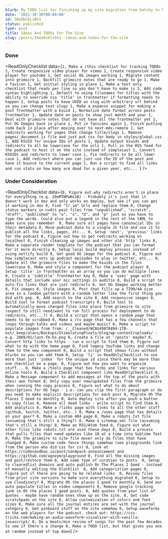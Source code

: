 ```yaml
---
blurb: My TODO list for finishing up my site migration from Gatsby to NextJS.
date: '2021-10-30T00:00:00'
id: 20eObC6LsBh1
status: published
type: post
title: Ideas And TODOs For The Site
slug: /posts/20eobc6lsbh1--ideas-and-todos-for-the-site
---
```


### Done

<ReadOnlyChecklist data={`1, Make a /this checklist for tracking TODOs
1, Create responsive video player for vimeo
1, Create responsive video player for youtube
1, Get social OG images working
1, Migrate content into grimoire
1, Backfill grimoire notes that are ready to go
1, Make a favicon
1, Get initial styling in place
1, Make a text only checklist that reads per line so you don't have to make js
1, Add code syntax highlighting
1, Default to using filenames for titles with the ability to override via 'title' in frontmatter if formatting needs to happen
1, Setup posts to have UUID as slug with arbitrary url behind so you can change text slugs
1, Make a espanso snippet for making a post frontmatter with a ksuid
1, Normalize date format across posts frontmatter
1, Update date on posts to show just month and year
1, Deal with grimoire notes that do not have all the frontmatter yet
1, Put OG Images back in place
1, Put in favicons again
1, Finish putting code back in place after moving over to next-mdx-remote
1, Get redirects working for pages that change title/slugs
1, Remove pages/_document.js file and just put css for body in styles/global.css
1, Add KSUID for unique IDs of posts
1, Update output ksuids and redirects to all be lowercase for the urls
1, Pull in the RSS feed for the podcast to host it on the site instead of simplecast
1, Convert KSUIDs and redirects to lower case
1, Fix redirects to be all lower case
1, Add redirect where you can just use the ID of the post and have it bounce to the current page
1, Run a script to find all links and run stats on how many are dead for a given year, etc...
`} />

### Under Consideration 

<ReadOnlyChecklist data={`
0, Figure out why redirects aren't in place for everything (e.g. 20eMTNPwHx1B) - Probably it's just that it doesn't work in dev and only works on deploy, but see if you can get it working in dev
0, Find "tr.im" Urls and replace them
0, Change status markers in nvAlt post files from "unpublished", "scratch", "draft", "published" to "u", "s", "d", and "p" just so you have to type the words. Could also put a legend in the rest of the YAML to make sure you remember 
0, Make sure all pages have canonacial IDs in their metadata
0, Move podcast data to a single JS file and use it to publish all the links, pages, etc...
0, Setup 'next', 'previous' links for the podcast
0, Figure out how to get redirects working on localhost
0, Finish cleaning up images and other old 'http' links
0, Make a separate render template for the podcast that you can format for it more directly
0, Setup local build deploy process instead of using netlify build
0, Get good OG image for the podcast
0, Figure out how simplecast sets up podcast episodes to play in twitter, etc...
0, Update all the grimoire files to make the ksuids in the files lowercase
0, Make and style a component for the podcast player
0, Setup 'title' in frontmatter as an array so you can do multiple lines
0, Create a 'subtitle' frontmatter key
0, Make a 'uses' page with details that include your mic settings in auditio
0, Build a script to auto-fix links that are just redirects
0, Get OG Images working better
0, Fix images
0, Style images
0, Post that fills up a TI99/4A size area in a random pattern with a random letter like the first thing you did with pop.
0, Add search to the site
0, Add responsive images
0, Build tool to format podcast transcripts
0, Build tool to automatically move changed files into place from grimoire to site (expect to still need/want to run full process for deployment to do redirects, etc...?)
0, Build a script that opens a random page that needs to be scrubbed
0, Make a /tv page that has a few channels that loops through talks and videos and maybe music?
0, Make a script to populate images from from: /__Cleaned/WCAU49878494-1TB-ext/_keep/alans/Backups/StimulatingPixels/blog/wp-content/uploads/ - e.g. 2009/01/last-fm-bs.png
0, Create a file at '/posts' maybe?
0, Convert http links to https - run a script to find them
0, Figure out what to do with the home page
0, Find legecy YouTube links and change them to the new component
0, Build a script that shows files without blurbs so you can add them
0, Setup 'li' in ReadOnlyChecklist to use more than just 'index' for the unique id since there may be more than one checklist on a page.
0, Figure out how you want to organize stuff...
0, Make a /tools page that has forms and links for various online tools
0, Build a Checklist component like ReadOnlyChecklist
0, Make a Message component to add messages at the top of the posts with their own format
0, Only copy over new/updated files from the grimoire when running the copy process
0, Figure out what to do about descriptions for OG tags - i.e. can you clip the first paragraph or do you need to make explicit descriptions for each post
0, Migrate Oh The Places I Goed to monthly
0, Auto deploy site after you push a button to copy files
0, Remove all dead links - write script to find them
0, Add analytics
0, Make a /links page with links to all the other stuff (github, twitch, twitter, etc..)
0, Make a /uses page that has details on your gear?
0, Make a custom 404 page
0, Make a robots.txt file (assuming that's still a thing?)
0, Make a sitemap.xml file (assuming that's still a thing)
0, Make an RSS/Atom feed
0, Figure out what other files like robots.txt are used these days
0, Build a process that pulls files that need updates like 10 at a time into Sublime Text
0, Make the grimoire to site file mover only do files that have changed
0, Make custom code fence things somehow (see playgrounds link from the person who did css for cs)
0, Look at https://codesandbox.io/post/sandpack-announcement and https://github.com/agneym/playground
0, Find all the missing images and post/restore them
0, Add some type of curation to posts 
0, Setup to clearedlist domains and auto publish On The Places I Goed - instead of manually editing the blocklist 
0, Add categoriztion pages
0, Figure out if there are going to be related links 
0, Review files from prior site versions to make sure everything migrated
0, Setup to use Cloudinary?
0, Migrate Oh the places I goed to monthly
0, Send our auto populate titles in video components
0, Remove google tracking junk in Oh the places I goed posts.
0, Add quotes from your list of quotes - maybe have random ones show up on the site.
0, Get code scratchpads on the site
0, Allow customization of colors and font sizes
0, Make sure all the journal entires are set with the journal category
0, Get pinboard stuff on the site somehow
0, Setup waveforms on the web players for the podcast. check out: https://css-tricks.com/making-an-audio-waveform-visualizer-with-vanilla-javascript/
0, Do a beats/min review of songs for the past few decades to see if there's a change
0, Make a TODO list, but that gives you one at random instead of top down
`} />



